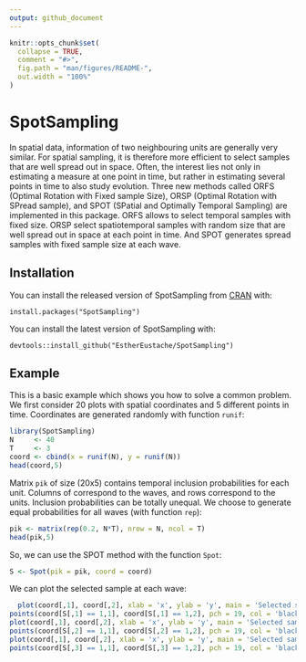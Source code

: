 ```yaml
---
output: github_document
---
```


<!-- README.md is generated from README.Rmd. Please edit that file -->

```r
knitr::opts_chunk$set(
  collapse = TRUE,
  comment = "#>",
  fig.path = "man/figures/README-",
  out.width = "100%"
)
```

# SpotSampling

<!-- badges: start -->
<!-- badges: end -->

In spatial data, information of two neighbouring units are generally very similar.
For spatial sampling, it is therefore more efficient to select samples that are well spread out in space. Often, the interest lies not only in estimating a measure at one point in time, but rather in estimating several points in time to also study evolution.
Three new methods called ORFS (Optimal Rotation with Fixed sample Size), ORSP (Optimal Rotation with SPread sample), and SPOT (SPatial and Optimally Temporal Sampling) are implemented in this package. 
ORFS allows to select temporal samples with fixed size. ORSP select spatiotemporal samples with random size that are well spread out in space at each point in time. And SPOT generates spread samples with fixed sample size at each wave.

## Installation

You can install the released version of SpotSampling from [CRAN](https://CRAN.R-project.org) with:

```
install.packages("SpotSampling")
```

You can install the latest version of SpotSampling with:
```
devtools::install_github("EstherEustache/SpotSampling")
```

## Example

This is a basic example which shows you how to solve a common problem.
We first consider 20 plots with spatial coordinates and 5 different points in time.
Coordinates are generated randomly with function `runif`:

```r
library(SpotSampling)
N     <- 40
T     <- 3
coord <- cbind(x = runif(N), y = runif(N))
head(coord,5)
```
Matrix `pik` of size (20x5) contains temporal inclusion probabilities for each unit.
Columns of \code{pik} correspond to the waves, and rows correspond to the units.
Inclusion probabilities can be totally unequal. We choose to generate equal probabilities for all waves (with function `rep`):

```r
pik <- matrix(rep(0.2, N*T), nrow = N, ncol = T)
head(pik,5)
```

So, we can use the SPOT method with the function `Spot`:

```r
S <- Spot(pik = pik, coord = coord)
```

We can plot the selected sample at each wave:

```r
  plot(coord[,1], coord[,2], xlab = 'x', ylab = 'y', main = 'Selected sample at wave 1')
points(coord[S[,1] == 1,1], coord[S[,1] == 1,2], pch = 19, col = 'black')
plot(coord[,1], coord[,2], xlab = 'x', ylab = 'y', main = 'Selected sample at wave 2')
points(coord[S[,2] == 1,1], coord[S[,2] == 1,2], pch = 19, col = 'black')
plot(coord[,1], coord[,2], xlab = 'x', ylab = 'y', main = 'Selected sample at wave 3')
points(coord[S[,3] == 1,1], coord[S[,3] == 1,2], pch = 19, col = 'black')

```
